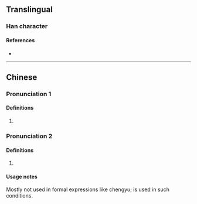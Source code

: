 {{character info/new}}
==Translingual==

===Han character===
{{Han char|rn=61|rad=心|as=13|sn=16|four=|canj=PDDO|ids=⿰忄楚}}

====References====
* {{Han ref|kx=0404.350|dkj=11297|dj=0745.010|hdz=42360.060|uh=61B7|ud=25015}}

----

==Chinese==
{{zh-forms}}

===Pronunciation 1===
{{zh-pron
|m=chǔ
|cat=
}}

====Definitions====
{{zh-hanzi}}

# {{rfdef|zh}}

===Pronunciation 2===
{{zh-pron
|m=chù
|c=co2,zeot1
|cat=v
}}

====Definitions====
{{zh-hanzi}}

# {{lb|zh|Mandarin}} {{zh-alt-form|怵}}

====Usage notes====
Mostly not used in formal expressions like chengyu; {{zh-l|怵}} is used in such conditions.